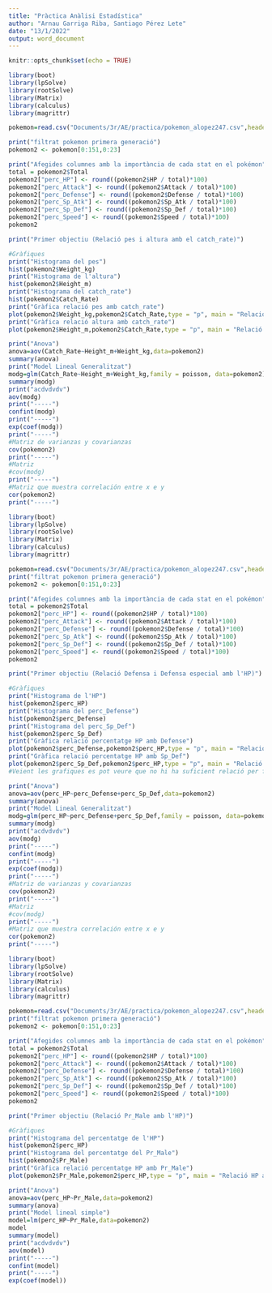 ---
title: "Pràctica Anàlisi Estadística"
author: "Arnau Garriga Riba, Santiago Pérez Lete"
date: "13/1/2022"
output: word_document
---

```{r setup, include=FALSE}
knitr::opts_chunk$set(echo = TRUE)
```

```{r 1 code}
library(boot)
library(lpSolve)
library(rootSolve)
library(Matrix)
library(calculus)
library(magrittr)

pokemon=read.csv("Documents/3r/AE/practica/pokemon_alopez247.csv",header=TRUE)

print("filtrat pokemon primera generació")
pokemon2 <- pokemon[0:151,0:23]

print("Afegides columnes amb la importància de cada stat en el pokémon")
total = pokemon2$Total
pokemon2["perc_HP"] <- round((pokemon2$HP / total)*100)
pokemon2["perc_Attack"] <- round((pokemon2$Attack / total)*100)
pokemon2["perc_Defense"] <- round((pokemon2$Defense / total)*100)
pokemon2["perc_Sp_Atk"] <- round((pokemon2$Sp_Atk / total)*100)
pokemon2["perc_Sp_Def"] <- round((pokemon2$Sp_Def / total)*100)
pokemon2["perc_Speed"] <- round((pokemon2$Speed / total)*100)
pokemon2

print("Primer objectiu (Relació pes i altura amb el catch_rate)")

#Gràfiques
print("Histograma del pes")
hist(pokemon2$Weight_kg)
print("Histograma de l'altura")
hist(pokemon2$Height_m)
print("Histograma del catch_rate")
hist(pokemon2$Catch_Rate)
print("Gràfica relació pes amb catch_rate")
plot(pokemon2$Weight_kg,pokemon2$Catch_Rate,type = "p", main = "Relació pes amb catch_rate", xlab = "Pes", ylab = "Catch_Rate")
print("Gràfica relació altura amb catch_rate")
plot(pokemon2$Height_m,pokemon2$Catch_Rate,type = "p", main = "Relació altura amb catch_rate", xlab = "Altura", ylab = "Catch Rate")

print("Anova")
anova=aov(Catch_Rate~Height_m+Weight_kg,data=pokemon2)
summary(anova)
print("Model Lineal Generalitzat")
modg=glm(Catch_Rate~Height_m+Weight_kg,family = poisson, data=pokemon2)
summary(modg)
print("acdvdvdv")
aov(modg)
print("-----")
confint(modg)
print("-----")
exp(coef(modg))
print("-----")
#Matriz de varianzas y covarianzas
cov(pokemon2)
print("-----")
#Matriz 
#cov(modg)
print("-----")
#Matriz que muestra correlación entre x e y
cor(pokemon2)
print("-----")
```



```{r 2 code}
library(boot)
library(lpSolve)
library(rootSolve)
library(Matrix)
library(calculus)
library(magrittr)

pokemon=read.csv("Documents/3r/AE/practica/pokemon_alopez247.csv",header=TRUE)
print("filtrat pokemon primera generació")
pokemon2 <- pokemon[0:151,0:23]

print("Afegides columnes amb la importància de cada stat en el pokémon")
total = pokemon2$Total
pokemon2["perc_HP"] <- round((pokemon2$HP / total)*100)
pokemon2["perc_Attack"] <- round((pokemon2$Attack / total)*100)
pokemon2["perc_Defense"] <- round((pokemon2$Defense / total)*100)
pokemon2["perc_Sp_Atk"] <- round((pokemon2$Sp_Atk / total)*100)
pokemon2["perc_Sp_Def"] <- round((pokemon2$Sp_Def / total)*100)
pokemon2["perc_Speed"] <- round((pokemon2$Speed / total)*100)
pokemon2

print("Primer objectiu (Relació Defensa i Defensa especial amb l'HP)")

#Gràfiques
print("Histograma de l'HP")
hist(pokemon2$perc_HP)
print("Histograma del perc_Defense")
hist(pokemon2$perc_Defense)
print("Histograma del perc_Sp_Def")
hist(pokemon2$perc_Sp_Def)
print("Gràfica relació percentatge HP amb Defense")
plot(pokemon2$perc_Defense,pokemon2$perc_HP,type = "p", main = "Relació HP amb Defense", xlab = "Defense", ylab = "HP")
print("Gràfica relació percentatge HP amb Sp_Def")
plot(pokemon2$perc_Sp_Def,pokemon2$perc_HP,type = "p", main = "Relació HP amb Special Defense", xlab = "Special Defense", ylab = "HP")
#Veient les grafiques es pot veure que no hi ha suficient relació per fer el model

print("Anova")
anova=aov(perc_HP~perc_Defense+perc_Sp_Def,data=pokemon2)
summary(anova)
print("Model Lineal Generalitzat")
modg=glm(perc_HP~perc_Defense+perc_Sp_Def,family = poisson, data=pokemon2)
summary(modg)
print("acdvdvdv")
aov(modg)
print("-----")
confint(modg)
print("-----")
exp(coef(modg))
print("-----")
#Matriz de varianzas y covarianzas
cov(pokemon2)
print("-----")
#Matriz 
#cov(modg)
print("-----")
#Matriz que muestra correlación entre x e y
cor(pokemon2)
print("-----")
```

```{r 3 code}
library(boot)
library(lpSolve)
library(rootSolve)
library(Matrix)
library(calculus)
library(magrittr)

pokemon=read.csv("Documents/3r/AE/practica/pokemon_alopez247.csv",header=TRUE)
print("filtrat pokemon primera generació")
pokemon2 <- pokemon[0:151,0:23]

print("Afegides columnes amb la importància de cada stat en el pokémon")
total = pokemon2$Total
pokemon2["perc_HP"] <- round((pokemon2$HP / total)*100)
pokemon2["perc_Attack"] <- round((pokemon2$Attack / total)*100)
pokemon2["perc_Defense"] <- round((pokemon2$Defense / total)*100)
pokemon2["perc_Sp_Atk"] <- round((pokemon2$Sp_Atk / total)*100)
pokemon2["perc_Sp_Def"] <- round((pokemon2$Sp_Def / total)*100)
pokemon2["perc_Speed"] <- round((pokemon2$Speed / total)*100)
pokemon2

print("Primer objectiu (Relació Pr_Male amb l'HP)")

#Gràfiques
print("Histograma del percentatge de l'HP")
hist(pokemon2$perc_HP)
print("Histograma del percentatge del Pr_Male")
hist(pokemon2$Pr_Male)
print("Gràfica relació percentatge HP amb Pr_Male")
plot(pokemon2$Pr_Male,pokemon2$perc_HP,type = "p", main = "Relació HP amb Pr_Male", xlab = "Pr_Male", ylab = "HP")

print("Anova")
anova=aov(perc_HP~Pr_Male,data=pokemon2)
summary(anova)
print("Model lineal simple")
model=lm(perc_HP~Pr_Male,data=pokemon2)
model
summary(model)
print("acdvdvdv")
aov(model)
print("-----")
confint(model)
print("-----")
exp(coef(model))
```
